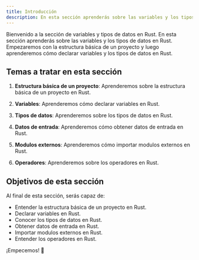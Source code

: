 ```yaml
---
title: Introducción
description: En esta sección aprenderás sobre las variables y los tipos de datos en Rust. Empezaremos con la estructura básica de un proyecto y cómo declarar variables. 
---
```


Bienvenido a la sección de variables y tipos de datos en Rust. En esta sección aprenderás sobre las variables y los tipos de datos en Rust. Empezaremos con la estructura básica de un proyecto y luego aprenderemos cómo declarar variables y los tipos de datos en Rust.


## Temas a tratar en esta sección

<Steps>

1. **Estructura básica de un proyecto**: Aprenderemos sobre la estructura básica de un proyecto en Rust.

2. **Variables**: Aprenderemos cómo declarar variables en Rust.

3. **Tipos de datos**: Aprenderemos sobre los tipos de datos en Rust.

4. **Datos de entrada**: Aprenderemos cómo obtener datos de entrada en Rust.

5. **Modulos externos**: Aprenderemos cómo importar modulos externos en Rust.

6. **Operadores**: Aprenderemos sobre los operadores en Rust.

</Steps>

## Objetivos de esta sección

Al final de esta sección, serás capaz de:

- Entender la estructura básica de un proyecto en Rust.
- Declarar variables en Rust.
- Conocer los tipos de datos en Rust.
- Obtener datos de entrada en Rust.
- Importar modulos externos en Rust.
- Entender los operadores en Rust.

¡Empecemos! 🚀
